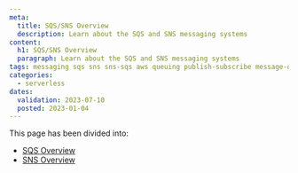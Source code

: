 ```yaml
---
meta:
  title: SQS/SNS Overview
  description: Learn about the SQS and SNS messaging systems
content:
  h1: SQS/SNS Overview
  paragraph: Learn about the SQS and SNS messaging systems
tags: messaging sqs sns sns-sqs aws queuing publish-subscribe message-queue
categories:
  - serverless
dates:
  validation: 2023-07-10
  posted: 2023-01-04
---
```


This page has been divided into:
- [SQS Overview](/serverless/messaging/reference-content/sqs-overview/)
- [SNS Overview](/serverless/messaging/reference-content/sns-overview/)